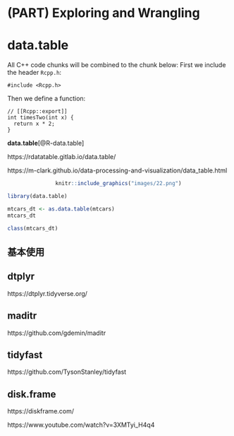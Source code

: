 
# (PART) Exploring and Wrangling {-}    



# data.table {#data-table}  

All C++ code chunks will be combined to the chunk below:
First we include the header `Rcpp.h`:

```Rcpp
#include <Rcpp.h>
```

Then we define a function:

```Rcpp
// [[Rcpp::export]]
int timesTwo(int x) {
  return x * 2;
}
```

**data.table**[@R-data.table]

https://rdatatable.gitlab.io/data.table/  

https://m-clark.github.io/data-processing-and-visualization/data_table.html   

<center>
```r
knitr::include_graphics("images/22.png")
```
</center>

```r
library(data.table)
```


```r
mtcars_dt <- as.data.table(mtcars) 
mtcars_dt
```

```r
class(mtcars_dt)
```


## 基本使用 {#data-table-basics}




## dtplyr  

https://dtplyr.tidyverse.org/  


## maditr  

https://github.com/gdemin/maditr  


## tidyfast  

https://github.com/TysonStanley/tidyfast  

## disk.frame  

https://diskframe.com/  

https://www.youtube.com/watch?v=3XMTyi_H4q4





